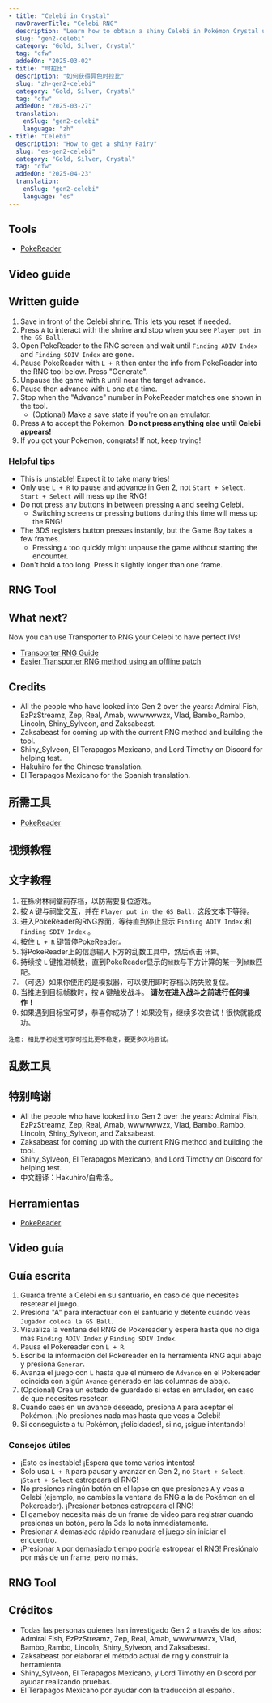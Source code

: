 ```yaml
---
- title: "Celebi in Crystal"
  navDrawerTitle: "Celebi RNG"
  description: "Learn how to obtain a shiny Celebi in Pokémon Crystal using RNG manipulation."
  slug: "gen2-celebi"
  category: "Gold, Silver, Crystal"
  tag: "cfw"
  addedOn: "2025-03-02"
- title: "时拉比"
  description: "如何获得异色时拉比"
  slug: "zh-gen2-celebi"
  category: "Gold, Silver, Crystal"
  tag: "cfw"
  addedOn: "2025-03-27"
  translation:
    enSlug: "gen2-celebi"
    language: "zh"
- title: "Celebi"
  description: "How to get a shiny Fairy"
  slug: "es-gen2-celebi"
  category: "Gold, Silver, Crystal"
  tag: "cfw"
  addedOn: "2025-04-23"
  translation:
    enSlug: "gen2-celebi"
    language: "es"
---
```


<ShowIf slug="/gen2-celebi">

<Alert
  showIcon
  type="warning"
  message="Highly experimental!"
  description="Gen 2 RNG is still in its early days. Expect to need multiple attempts!"
/>

## Tools

- [PokeReader](/install-pokereader)

## Video guide

<YouTubeVideo src="https://www.youtube.com/embed/wTpI7MV_f4U?si=0qF9bFb0HrDyv2zw" />

## Written guide

1. Save in front of the Celebi shrine. This lets you reset if needed.
2. Press `A` to interact with the shrine and stop when you see `Player put in the GS Ball.`
3. Open PokeReader to the RNG screen and wait until `Finding ADIV Index` and `Finding SDIV Index` are gone.
4. Pause PokeReader with `L + R` then enter the info from PokeReader into the RNG tool below. Press "Generate".
5. Unpause the game with `R` until near the target advance.
6. Pause then advance with `L` one at a time.
7. Stop when the "Advance" number in PokeReader matches one shown in the tool.
   - (Optional) Make a save state if you're on an emulator.
8. Press `A` to accept the Pokemon. **Do not press anything else until Celebi appears!**
9. If you got your Pokemon, congrats! If not, keep trying!

### Helpful tips

- This is unstable! Expect it to take many tries!
- Only use `L + R` to pause and advance in Gen 2, not `Start + Select`. `Start + Select` will mess up the RNG!
- Do not press any buttons in between pressing `A` and seeing Celebi.
  - Switching screens or pressing buttons during this time will mess up the RNG!
- The 3DS registers button presses instantly, but the Game Boy takes a few frames.
  - Pressing `A` too quickly might unpause the game without starting the encounter.
- Don't hold `A` too long. Press it slightly longer than one frame.

## RNG Tool

<Gen2PokemonRng type="celebi" language="en" />

## What next?

Now you can use Transporter to RNG your Celebi to have perfect IVs!

- [Transporter RNG Guide](/transporter-rng)
- [Easier Transporter RNG method using an offline patch](/transporter-rng-offline)

## Credits

- All the people who have looked into Gen 2 over the years: Admiral Fish, EzPzStreamz, Zep, Real, Amab, wwwwwwzx, Vlad, Bambo_Rambo, Lincoln, Shiny_Sylveon, and Zaksabeast.
- Zaksabeast for coming up with the current RNG method and building the tool.
- Shiny_Sylveon, El Terapagos Mexicano, and Lord Timothy on Discord for helping test.
- Hakuhiro for the Chinese translation.
- El Terapagos Mexicano for the Spanish translation.

</ShowIf>

<ShowIf slug="/zh-gen2-celebi">

<Alert
  showIcon
  type="warning"
  message="高度实验性！"
  description="二代乱数还未完善。预计需要多次尝试！"
/>

## 所需工具

- [PokeReader](/install-pokereader)

## 视频教程

<YouTubeVideo src="https://www.youtube.com/embed/wTpI7MV_f4U?si=0qF9bFb0HrDyv2zw" />

## 文字教程

1. 在栎树林祠堂前存档，以防需要复位游戏。
2. 按 `A` 键与祠堂交互，并在 `Player put in the GS Ball.` 这段文本下等待。
3. 进入PokeReader的RNG界面，等待直到停止显示 `Finding ADIV Index` 和 `Finding SDIV Index` 。
4. 按住 `L + R` 键暂停PokeReader。
5. 将PokeReader上的信息输入下方的乱数工具中，然后点击 `计算`。
6. 持续按 `L` 键推进帧数，直到PokeReader显示的`帧数`与下方计算的某一列`帧数`匹配。
7. （可选）如果你使用的是模拟器，可以使用即时存档以防失败复位。
8. 当推进到目标帧数时，按 `A` 键触发战斗。 **请勿在进入战斗之前进行任何操作！**
9. 如果遇到目标宝可梦，恭喜你成功了！如果没有，继续多次尝试！很快就能成功。

```
注意: 相比于初始宝可梦时拉比更不稳定，要更多次地尝试。
```

## 乱数工具

<Gen2PokemonRng type="celebi" language="zh" />

## 特别鸣谢

- All the people who have looked into Gen 2 over the years: Admiral Fish, EzPzStreamz, Zep, Real, Amab, wwwwwwzx, Vlad, Bambo_Rambo, Lincoln, Shiny_Sylveon, and Zaksabeast.
- Zaksabeast for coming up with the current RNG method and building the tool.
- Shiny_Sylveon, El Terapagos Mexicano, and Lord Timothy on Discord for helping test.
- 中文翻译：Hakuhiro/白希洛。

</ShowIf>

<ShowIf slug="/es-gen2-celebi">

<Alert
  showIcon
  type="warning"
  message="¡Altamente experimental!"
  description="RNG de Gen 2 todavía está en sus primeros días. ¡Es normal que necesite múltiples intentos!"
/>

## Herramientas

- [PokeReader](/install-pokereader)

## Video guía

<YouTubeVideo src="https://www.youtube.com/embed/wTpI7MV_f4U?si=0qF9bFb0HrDyv2zw" />

## Guía escrita

1. Guarda frente a Celebi en su santuario, en caso de que necesites resetear el juego.
2. Presiona "A" para interactuar con el santuario y detente cuando veas `Jugador coloca la GS Ball`.
3. Visualiza la ventana del RNG de Pokereader y espera hasta que no diga mas `Finding ADIV Index` y `Finding SDIV Index`.
4. Pausa el Pokereader con `L + R`.
5. Escribe la información del Pokereader en la herramienta RNG aquí abajo y presiona `Generar`.
6. Avanza el juego con `L` hasta que el número de `Advance` en el Pokereader coincida con algún `Avance` generado en las columnas de abajo.
7. (Opcional) Crea un estado de guardado si estas en emulador, en caso de que necesites resetear.
8. Cuando caes en un avance deseado, presiona `A` para aceptar el Pokémon. ¡No presiones nada mas hasta que veas a Celebi!
9. Si conseguiste a tu Pokémon, ¡felicidades!, si no, ¡sigue intentando!

### Consejos útiles

- ¡Esto es inestable! ¡Espera que tome varios intentos!
- Solo usa `L + R` para pausar y avanzar en Gen 2, no `Start + Select`. ¡`Start + Select` estropeara el RNG!
- No presiones ningún botón en el lapso en que presiones `A` y veas a Celebi (ejemplo, no cambies la ventana de RNG a la de Pokémon en el Pokereader). ¡Presionar botones estropeara el RNG!
- El gameboy necesita más de un frame de video para registrar cuando presionas un botón, pero la 3ds lo nota inmediatamente.
- Presionar `A` demasiado rápido reanudara el juego sin iniciar el encuentro.
- ¡Presionar `A` por demasiado tiempo podría estropear el RNG! Presiónalo por más de un frame, pero no más.

## RNG Tool

<Gen2PokemonRng type="celebi" language="es" />

## Créditos

- Todas las personas quienes han investigado Gen 2 a través de los años: Admiral Fish, EzPzStreamz, Zep, Real, Amab, wwwwwwzx, Vlad, Bambo_Rambo, Lincoln, Shiny_Sylveon, and Zaksabeast.
- Zaksabeast por elaborar el método actual de rng y construir la herramienta.
- Shiny_Sylveon, El Terapagos Mexicano, y Lord Timothy en Discord por ayudar realizando pruebas.
- El Terapagos Mexicano por ayudar con la traducción al español.

</ShowIf>
